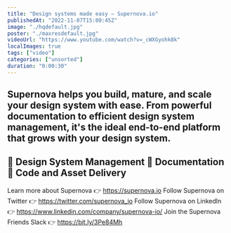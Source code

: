 ```yaml
---
title: "Design systems made easy — Supernova.io"
publishedAt: "2022-11-07T15:00:45Z"
image: "./hqdefault.jpg"
poster: "./maxresdefault.jpg"
videoUrl: "https://www.youtube.com/watch?v=_cWXGyohk8k"
localImages: true
tags: ["video"]
categories: ["unsorted"]
duration: "0:00:30"
---
```

Supernova helps you build, mature, and scale your design system with ease. From powerful documentation to efficient design system management, it's the ideal end-to-end platform that grows with your design system.
--------
🔹 Design System Management
🔹 Documentation
🔹 Code and Asset Delivery
--------
Learn more about Supernova 👉 https://supernova.io
Follow Supernova on Twitter 👉  https://twitter.com/supernova_io
Follow Supernova on LinkedIn 👉 https://www.linkedin.com/company/supernova-io/
Join the Supernova Friends Slack 👉 https://bit.ly/3Pe84Mh
